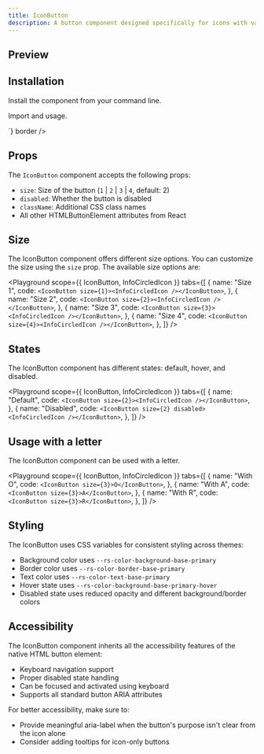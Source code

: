 ```yaml
---
title: IconButton
description: A button component designed specifically for icons with various sizes and states.
---
```


## Preview

<Preview>
  <Flex align="center" gap="small" direction="row">
    <IconButton size={4}>
      <InfoCircledIcon />
    </IconButton>
  </Flex>
</Preview>

## Installation

Install the component from your command line.

<LiveProvider>
  <LiveEditor code={`npm install @raystack/apsara`} border />
</LiveProvider>

Import and usage.

<LiveProvider>
    <LiveEditor code={`

<IconButton size={2}>
  <InfoCircledIcon />
</IconButton>
`} border />
</LiveProvider>

## Props

The `IconButton` component accepts the following props:

- `size`: Size of the button (`1` | `2` | `3` | `4`, default: 2)
- `disabled`: Whether the button is disabled
- `className`: Additional CSS class names
- All other HTMLButtonElement attributes from React

## Size

The IconButton component offers different size options. You can customize the size using the `size` prop. The available size options are:

<Playground
  scope={{ IconButton, InfoCircledIcon }}
  tabs={[
    {
      name: "Size 1",
      code: `<IconButton size={1}><InfoCircledIcon /></IconButton>`,
    },
    {
      name: "Size 2",
      code: `<IconButton size={2}><InfoCircledIcon /></IconButton>`,
    },
    {
      name: "Size 3",
      code: `<IconButton size={3}><InfoCircledIcon /></IconButton>`,
    },
    {
      name: "Size 4",
      code: `<IconButton size={4}><InfoCircledIcon /></IconButton>`,
    },
  ]}
/>

## States

The IconButton component has different states: default, hover, and disabled.

<Playground
  scope={{ IconButton, InfoCircledIcon }}
  tabs={[
    {
      name: "Default",
      code: `<IconButton size={2}><InfoCircledIcon /></IconButton>`,
    },
    {
      name: "Disabled",
      code: `<IconButton size={2} disabled><InfoCircledIcon /></IconButton>`,
    },
  ]}
/>

## Usage with a letter

The IconButton component can be used with a letter.

<Playground
  scope={{ IconButton, InfoCircledIcon }}
  tabs={[
    {
      name: "With O",
      code: `<IconButton size={3}>O</IconButton>`,
    },
    {
      name: "With A",
      code: `<IconButton size={3}>A</IconButton>`,
    },
    {
      name: "With R",
      code: `<IconButton size={3}>R</IconButton>`,
    },
  ]}
/>

## Styling

The IconButton uses CSS variables for consistent styling across themes:

- Background color uses `--rs-color-background-base-primary`
- Border color uses `--rs-color-border-base-primary`
- Text color uses `--rs-color-text-base-primary`
- Hover state uses `--rs-color-background-base-primary-hover`
- Disabled state uses reduced opacity and different background/border colors

## Accessibility

The IconButton component inherits all the accessibility features of the native HTML button element:

- Keyboard navigation support
- Proper disabled state handling
- Can be focused and activated using keyboard
- Supports all standard button ARIA attributes

For better accessibility, make sure to:

- Provide meaningful aria-label when the button's purpose isn't clear from the icon alone
- Consider adding tooltips for icon-only buttons
